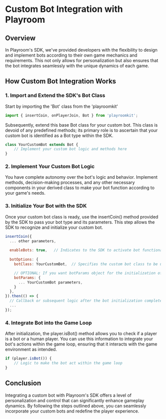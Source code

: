 # Custom Bot Integration with Playroom
## Overview
In Playroom's SDK, we've provided developers with the flexibility to design and implement bots according to their own game mechanics and requirements. This not only allows for personalization but also ensures that the bot integrates seamlessly with the unique dynamics of each game.

## How Custom Bot Integration Works

### 1. Import and Extend the SDK's Bot Class
Start by importing the 'Bot' class from the 'playroomkit'

```js
import { insertCoin, onPlayerJoin, Bot } from 'playroomkit';
```

Subsequently, extend this base Bot class for your custom bot. 
This class is devoid of any predefined methods; its primary role 
is to ascertain that your custom bot is identified as a Bot type within the SDK.

```js
class YourCustomBot extends Bot {
    // Implement your custom bot logic and methods here
}
```

### 2. Implement Your Custom Bot Logic

You have complete autonomy over the bot's logic and behavior. 
Implement methods, decision-making processes, 
and any other necessary components in your derived class to make 
your bot function according to your game's needs.

### 3. Initialize Your Bot with the SDK

Once your custom bot class is ready, use the insertCoin() method 
provided by the SDK to pass your bot type and its parameters. 
This step allows the SDK to recognize and initialize your custom bot.

```js
insertCoin({
  ... other parameters,
  
  enableBots: true,   // Indicates to the SDK to activate bot functionality
  
  botOptions: {
    botClass: YourCustomBot,  // Specifies the custom bot class to be utilized by the SDK

    // OPTIONAL: If you want botParams object for the initialization of custom bot class.
    botParams: {
      ... YourCustomBot parameters,
    }                 
  },
}).then(() => {
  // Callback or subsequent logic after the bot initialization completes
  ...
});
```

### 4. Integrate Bot into the Game Loop

After initialization, the player.isBot() method allows you to check 
if a player is a bot or a human player. You can use this information to 
integrate your bot's actions within the game loop, ensuring that it interacts 
with the game environment as intended.

```js
if (player.isBot()) {
    // Logic to make the bot act within the game loop
}
```

## Conclusion
Integrating a custom bot with Playroom's SDK offers a level of personalization and control that can significantly enhance gameplay dynamics. 
By following the steps outlined above, you can seamlessly incorporate your custom bots and redefine the player experience.